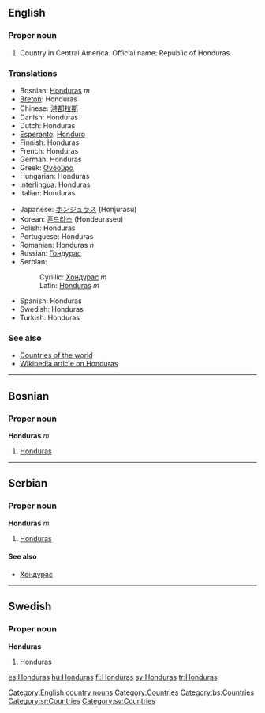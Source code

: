 ==English==
===Proper noun===
# Country in Central America. Official name: Republic of Honduras.
===Translations===
{{top}}
*Bosnian: [[Honduras#Bosnian|Honduras]] ''m''
*[[Breton]]: Honduras
*Chinese: [[洪都拉斯]]
*Danish: Honduras
*Dutch: Honduras
*[[Esperanto]]: [[Honduro]]
*Finnish: Honduras
*French: Honduras
*German: Honduras
*Greek: [[Ονδούρα]]
*Hungarian: Honduras
*[[Interlingua]]: Honduras
*Italian: Honduras
{{mid}}
*Japanese: [[ホンジュラス]] (Honjurasu)
*Korean: [[혼드라스]] (Hondeuraseu)
*Polish: Honduras
*Portuguese: Honduras
*Romanian: Honduras ''n''
*Russian: [[Гондурас]]
*Serbian:
*:Cyrillic: [[Хондурас]] ''m''
*:Latin: [[Honduras#Serbian|Honduras]] ''m''
*Spanish: Honduras
*Swedish: Honduras
*Turkish: Honduras
{{bottom}}

===See also===
*[[Countries of the world]]
*[[w:Honduras|Wikipedia article on Honduras]]
[[Category:English country nouns]]
[[Category:Countries]]
----
==Bosnian==
===Proper noun===
'''Honduras''' ''m''
#[[Honduras]]
[[Category:bs:Countries]]
----
==Serbian==
===Proper noun===
'''Honduras''' ''m''
#[[Honduras]]
====See also====
*[[Хондурас]]
[[Category:sr:Countries]]
----
==Swedish==
===Proper noun===
'''Honduras'''
#Honduras
[[Category:sv:Countries]]

[[es:Honduras]]
[[hu:Honduras]]
[[fi:Honduras]]
[[sv:Honduras]]
[[tr:Honduras]]